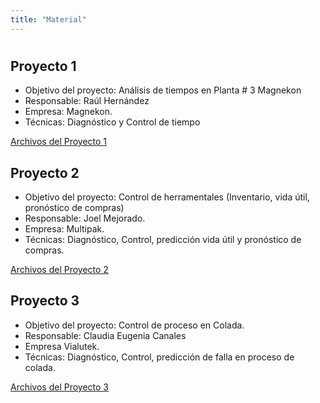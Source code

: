 ```yaml
---
title: "Material"
---
```

# {.tabset .tabset-fade .tabset-pills}

## Proyecto 1
* Objetivo del proyecto: Análisis de tiempos en Planta # 3 Magnekon
* Responsable: Raúl Hernández
* Empresa: Magnekon.
* Técnicas: Diagnóstico y Control de tiempo

[Archivos del Proyecto 1](archivos/Proyecto1.csv)

## Proyecto 2
* Objetivo del proyecto: Control de herramentales (Inventario, vida útil, pronóstico de compras)
* Responsable: Joel Mejorado.
* Empresa:  Multipak.
* Técnicas: Diagnóstico, Control, predicción vida útil y pronóstico de compras.

[Archivos del Proyecto 2](archivos/Proyecto2.zip)


## Proyecto 3
* Objetivo del proyecto: Control de proceso en Colada.
* Responsable: Claudia Eugenia Canales
* Empresa Vialutek.
* Técnicas: Diagnóstico, Control, predicción de falla en proceso de colada.


[Archivos del Proyecto 3](archivos/Proyecto3.csv)

